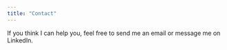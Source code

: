 ```yaml
---
title: "Contact"
---
```



If you think I can help you, feel free to <EmailLink emailAddress="hello@robeasthope.com">
    send me an email
  </EmailLink> or message me on <ExternalLink href="https://www.linkedin.com/in/rob-easthope/">
    LinkedIn</ExternalLink>.
